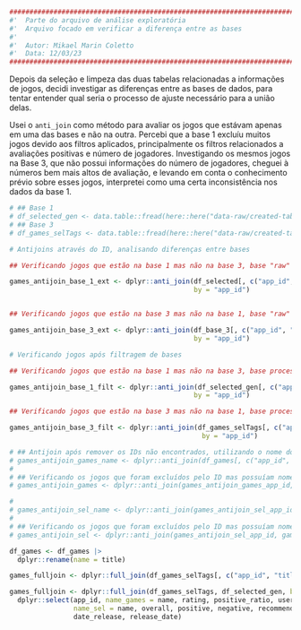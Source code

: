 ```r
########################################################################################## #
#'  Parte do arquivo de análise exploratória
#'  Arquivo focado em verificar a diferença entre as bases
#' 
#'  Autor: Mikael Marin Coletto
#'  Data: 12/03/23
########################################################################################## #
```

Depois da seleção e limpeza das duas tabelas relacionadas a informações de jogos, decidi investigar as diferenças entre as bases de dados, para tentar entender qual seria o processo de ajuste necessário para a união delas.

Usei o `anti_join` como método para avaliar os jogos que estávam apenas em uma das bases e não na outra. Percebi que a base 1 excluíu muitos jogos devido aos filtros aplicados, principalmente os filtros relacionados a avaliações positivas e número de jogadores. Investigando os mesmos jogos na Base 3, que não possui informações do número de jogadores, cheguei à números bem mais altos de avaliação, e levando em conta o conhecimento prévio sobre esses jogos, interpretei como uma certa inconsistência nos dados da base 1. 

```r
# ## Base 1
# df_selected_gen <- data.table::fread(here::here("data-raw/created-tables/db-games-1.csv"))
# ## Base 3
# df_games_selTags <- data.table::fread(here::here("data-raw/created-tables/db-games-3.csv"))

# Antijoins através do ID, analisando diferenças entre bases

## Verificando jogos que estão na base 1 mas não na base 3, base "raw"

games_antijoin_base_1_ext <- dplyr::anti_join(df_selected[, c("app_id", "name", "positive", "release_date")], df_base_3[, c("app_id", "title")],
                                              by = "app_id")


## Verificando jogos que estão na base 3 mas não na base 1, base "raw"

games_antijoin_base_3_ext <- dplyr::anti_join(df_base_3[, c("app_id", "title", "user_reviews")], df_selected[, c("app_id", "name", "positive", "release_date")],
                                              by = "app_id")

# Verificando jogos após filtragem de bases

## Verificando jogos que estão na base 1 mas não na base 3, base processada

games_antijoin_base_1_filt <- dplyr::anti_join(df_selected_gen[, c("app_id", "name", "positive", "release_date")], df_games_selTags[, c("app_id", "title")],
                                              by = "app_id")

## Verificando jogos que estão na base 3 mas não na base 1, base processada

games_antijoin_base_3_filt <- dplyr::anti_join(df_games_selTags[, c("app_id", "title", "user_reviews", "date_release")], df_selected_gen[, c("app_id", "name")],
                                                by = "app_id")

# ## Antijoin após remover os IDs não encontrados, utilizando o nome dos jogos
# games_antijoin_games_name <- dplyr::anti_join(df_games[, c("app_id", "title", "user_reviews", "date_release")], df_selected_gen[, c("app_id", "name")], by = c("title" = "name"))
# 
# ## Verificando os jogos que foram excluídos pelo ID mas possuíam nomes iguais
# games_antijoin_games <- dplyr::anti_join(games_antijoin_games_app_id, games_antijoin_games_name)

# 
# games_antijoin_sel_name <- dplyr::anti_join(games_antijoin_sel_app_id, df_games[, c("app_id", "title")], by = c("name" = "title"))
# 
# ## Verificando os jogos que foram excluídos pelo ID mas possuíam nomes iguais
# games_antijoin_sel <- dplyr::anti_join(games_antijoin_sel_app_id, games_antijoin_sel_name)

df_games <- df_games |> 
  dplyr::rename(name = title)

games_fulljoin <- dplyr::full_join(df_games_selTags[, c("app_id", "title", "user_reviews", "date_release")], df_selected_gen[, c("app_id", "name", "release_date")], by = "app_id")

games_fulljoin <- dplyr::full_join(df_games_selTags, df_selected_gen, by = "app_id") |> 
  dplyr::select(app_id, name_games = name, rating, positive_ratio, user_reviews, 
                name_sel = name, overall, positive, negative, recommendations,
                date_release, release_date)

```
